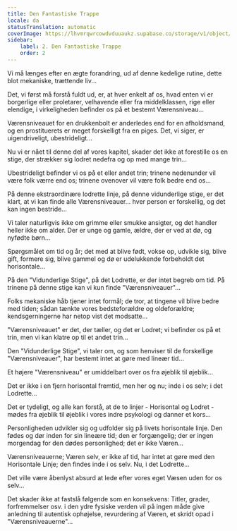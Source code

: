 ```yaml
---
title: Den Fantastiske Trappe
locale: da
statusTranslation: automatic
coverImage: https://lhvmrqwrcowdvduuaukz.supabase.co/storage/v1/object/public/strapi-uploads/small_cover-tratado-de-psicologia-revolucionaria.webp-5e15e1cec4e0ebebcde5d7fc7565d8fd.webp
sidebar:
    label: 2. Den Fantastiske Trappe
    order: 2
---
```

Vi må længes efter en ægte forandring, ud af denne kedelige rutine, dette blot mekaniske, trættende liv...

Det, vi først må forstå fuldt ud, er, at hver enkelt af os, hvad enten vi er borgerlige eller proletarer, velhavende eller fra middelklassen, rige eller elendige, i virkeligheden befinder os på et bestemt Værensniveau...

Værensniveauet for en drukkenbolt er anderledes end for en afholdsmand, og en prostituerets er meget forskelligt fra en piges. Det, vi siger, er uigendriveligt, ubestrideligt...

Nu vi er nået til denne del af vores kapitel, skader det ikke at forestille os en stige, der strækker sig lodret nedefra og op med mange trin...

Ubestrideligt befinder vi os på et eller andet trin; trinene nedenunder vil være folk værre end os; trinene ovenover vil være folk bedre end os...

På denne ekstraordinære lodrette linje, på denne vidunderlige stige, er det klart, at vi kan finde alle Værensniveauer... hver person er forskellig, og det kan ingen bestride...

Vi taler naturligvis ikke om grimme eller smukke ansigter, og det handler heller ikke om alder. Der er unge og gamle, ældre, der er ved at dø, og nyfødte børn...

Spørgsmålet om tid og år; det med at blive født, vokse op, udvikle sig, blive gift, formere sig, blive gammel og dø er udelukkende forbeholdt det horisontale...

På den "Vidunderlige Stige", på det Lodrette, er der intet begreb om tid. På trinene på denne stige kan vi kun finde "Værensniveauer"...

Folks mekaniske håb tjener intet formål; de tror, at tingene vil blive bedre med tiden; sådan tænkte vores bedsteforældre og oldeforældre; kendsgerningerne har netop vist det modsatte...

"Værensniveauet" er det, der tæller, og det er Lodret; vi befinder os på et trin, men vi kan klatre op til et andet trin...

Den "Vidunderlige Stige", vi taler om, og som henviser til de forskellige "Værensniveauer", har bestemt intet at gøre med lineær tid...

Et højere "Værensniveau" er umiddelbart over os fra øjeblik til øjeblik...

Det er ikke i en fjern horisontal fremtid, men her og nu; inde i os selv; i det Lodrette...

Det er tydeligt, og alle kan forstå, at de to linjer - Horisontal og Lodret - mødes fra øjeblik til øjeblik i vores indre psykologi og danner et kors...

Personligheden udvikler sig og udfolder sig på livets horisontale linje. Den fødes og dør inden for sin lineære tid; den er forgængelig; der er ingen morgendag for den dødes personlighed; det er ikke Væren...

Værensniveauerne; Væren selv, er ikke af tid, har intet at gøre med den Horisontale Linje; den findes inde i os selv. Nu, i det Lodrette...

Det ville være åbenlyst absurd at lede efter vores eget Væsen uden for os selv...

Det skader ikke at fastslå følgende som en konsekvens: Titler, grader, forfremmelser osv. i den ydre fysiske verden vil på ingen måde give anledning til autentisk ophøjelse, revurdering af Væren, et skridt opad i "Værensniveauerne"...


